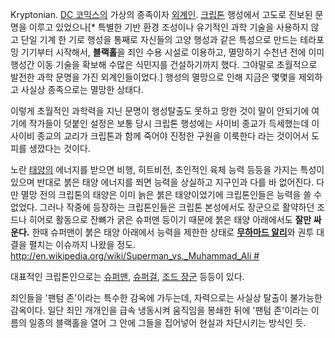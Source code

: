 Kryptonian. [[DC 코믹스]]의 가상의 종족이자 [[외계인]].
[[크립톤]] 행성에서 고도로 진보된 문명을 이루고 있었으나[* 특별한 기반 환경 조성이나 유기적인 과학 기술을 사용하지 않고 단일 기계 한 기로 행성을 통째로 자신들의 고양 행성과 같은 특성으로 만드는 테라포밍 기기부터 시작해서, '''블랙홀'''을 죄인 수용 시설로 이용하고, 멸망하기 수천년 전에 이미 행성간 이동 기술을 확보해 수많은 식민지를 건설하기까지 했다. 그야말로 초월적으로 발전한 과학 문명을 가진 외계인들이었다.] 행성의 멸망으로 인해 지금은 몇몇을 제외하고 사실상 종족으로는 멸망한 상태다. 

이렇게 초월적인 과학력을 지닌 문명이 행성탈출도 못하고 망한 것이 말이 안되기에 여기에 작가들이 덧붙인 설정은 보통 당시 크립톤 행성에는 사이비 종교가 득세했는데 이 사이비 종교의 교리가 크립톤과 함께 죽어야 진정한 구원을 이룩한다 라는 것이어서 도피를 생깠다는 것이다.

노란 [[태양]]의 에너지를 받으면 비행, 히트비전, 초인적인 육체 능력 등등을 가지는 특성이 있으며 반대로 붉은 태양 에너지를 쬐면 능력을 상실하고 지구인과 다를 바 없어진다. 다만 멸망 전의 크립톤의 태양은 이미 늙은 붉은 태양이었기에 크립톤인들은 능력을 쓸 수 없었다. 그러나 작중에 등장하는 크립톤인들은 크립톤 본성에서도 장군으로 활약하던 조드나 히어로 활동으로 잔뼈가 굵은 슈퍼맨 등이기 때문에 붉은 태양 아래에서도 '''잘만 싸운다.''' 한때 슈퍼맨이 붉은 태양 아래에서 능력을 제한한 상태로 '''[[무하마드 알리]]'''와 권투 대결을 펼치는 이슈까지 나왔을 정도. [[http://en.wikipedia.org/wiki/Superman_vs._Muhammad_Ali #]]
 
대표적인 크립톤인으로는 [[슈퍼맨]], [[슈퍼걸]], [[조드 장군]] 등등이 있다.

죄인들을 '팬텀 존'이라는 특수한 감옥에 가두는데, 자력으로는 사실상 탈출이 불가능한 감옥이다. 일단 죄인 개개인을 급속 냉동시켜 움직임을 봉쇄한 뒤에 '팬텀 존'이라는 이름의 일종의 블랙홀을 열어 그 안에 그들을 집어넣어 현실과 차단시키는 방식인 듯.
